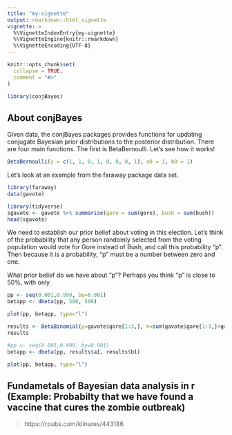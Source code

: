 ```yaml
---
title: "my-vignette"
output: rmarkdown::html_vignette
vignette: >
  %\VignetteIndexEntry{my-vignette}
  %\VignetteEngine{knitr::rmarkdown}
  %\VignetteEncoding{UTF-8}
---
```


```r
knitr::opts_chunk$set(
  collapse = TRUE,
  comment = "#>"
)
```

```r
library(conjBayes)
```

## About conjBayes

Given data, the conjBayes packages provides functions for updating conjugate Bayesian prior distributions to the posterior distribution. There are four main functions. The first is BetaBernoulli. Let's see how it works!

```r
BetaBernoulli(y = c(1, 1, 0, 1, 0, 0, 0, 1), a0 = 1, b0 = 1)
```

Let's look at an example from the faraway package data set. 


```r
library(faraway)
data(gavote)

library(tidyverse)
sgavote <- gavote %>% summarise(gore = sum(gore), bush = sum(bush))
head(sgavote)
```


We need to establish our prior belief about voting in this election. Let's think of the probability that any person randomly selected from the voting population would vote for Gore instead of Bush, and call this probability "p". Then because it is a probability, "p" must be a number between zero and one. 

What prior belief do we have about "p"? Perhaps you think "p" is close to 50%, with only

```r

pp <- seq(0.001,0.999, by=0.001)
betapp <- dbeta(pp, 500, 500)

plot(pp, betapp, type="l")


```


```r
results <- BetaBinomial(y=gavote$gore[1:3,], n=sum(gavote$gore[1:3,]+gavote$bush[1:3,]), a0=500, b0=500)
results
```
```r

#pp <- seq(0.001,0.999, by=0.001)
betapp <- dbeta(pp, results$a1, results$b1)

plot(pp, betapp, type="l")


```

## Fundametals of Bayesian data analysis in r (Example: Probabilty that we have found a vaccine that cures the zombie outbreak)

> https://rpubs.com/klinares/443186 







